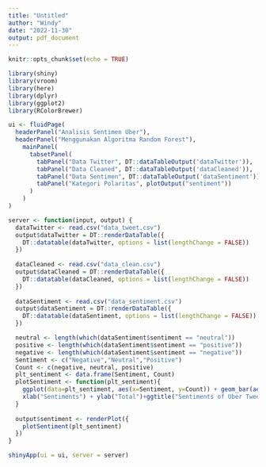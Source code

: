 ```yaml
---
title: "Untitled"
author: "Windy"
date: "2022-11-30"
output: pdf_document
---
```


```r
knitr::opts_chunk$set(echo = TRUE)
```

```r
library(shiny)
library(vroom)
library(here)
library(dplyr)
library(ggplot2)
library(RColorBrewer)
```


```r
ui <- fluidPage(
  headerPanel("Analisis Sentimen Uber"),
  headerPanel("Menggunakan Algoritma Random Forest"),
    mainPanel(
      tabsetPanel(
        tabPanel("Data Twitter", DT::dataTableOutput('dataTwitter')),
        tabPanel("Data Cleaned", DT::dataTableOutput('dataCleaned')),
        tabPanel("Data Sentimen", DT::dataTableOutput('dataSentiment')),
        tabPanel("Kategori Polaritas", plotOutput("sentiment"))
      )
    )
)
```


```r
server <- function(input, output) {
  dataTwitter <- read.csv("data_tweet.csv")
  output$dataTwitter = DT::renderDataTable({
    DT::datatable(dataTwitter, options = list(lengthChange = FALSE))
  })
  
  dataCleaned <- read.csv("data_clean.csv")
  output$dataCleaned = DT::renderDataTable({
    DT::datatable(dataCleaned, options = list(lengthChange = FALSE))
  })
  
  dataSentiment <- read.csv("data_sentiment.csv")
  output$dataSentiment = DT::renderDataTable({
    DT::datatable(dataSentiment, options = list(lengthChange = FALSE))
  })

  neutral <- length(which(dataSentiment$sentiment == "neutral"))
  positive <- length(which(dataSentiment$sentiment == "positive"))
  negative <- length(which(dataSentiment$sentiment == "negative"))
  Sentiment <- c("Negative","Neutral","Positive")
  Count <- c(negative, neutral, positive)
  plt_sentiment <- data.frame(Sentiment, Count)
  plotSentiment <- function(plt_sentiment){
    ggplot(data=plt_sentiment, aes(x=Sentiment, y=Count)) + geom_bar(aes(fill = Sentiment),stat = "identity")+
    xlab("Sentiments") + ylab("Total")+ggtitle("Sentiments of Uber Tweets ")
  }
  
  output$sentiment <- renderPlot({
    plotSentiment(plt_sentiment)
  })
}
```


```r
shinyApp(ui = ui, server = server)
```

